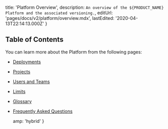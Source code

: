 
  title: 'Platform Overview',
  description: `An overview of the ${PRODUCT_NAME} Platform and the associated versioning.`,
  editUrl: 'pages/docs/v2/platform/overview.mdx',
  lastEdited: '2020-04-13T22:14:13.000Z'
}

## Table of Contents

You can learn more about the <ProductName /> Platform from the following pages:

- [Deployments](/docs/v2/platform/deployments)
- [Projects](/docs/v2/platform/projects)
- [Users and Teams](/docs/v2/platform/users-and-teams)
- [Limits](/docs/v2/platform/limits)
- [Glossary](/docs/v2/platform/glossary)
- [Frequently Asked Questions](/docs/v2/platform/frequently-asked-questions)


  amp: 'hybrid'
}
